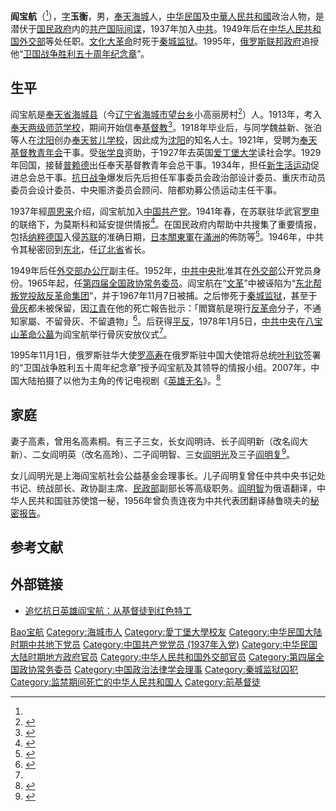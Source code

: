 {{Infobox Officeholder
|前綴尊稱= 
|後綴尊稱= 
|圖像    = Yan BaoHong 1968.jpg
|圖像大小= 
|圖像說明= 
|姓名    = 阎宝航
|本名    = 
|字      = 玉衡
|號      =  
|其他姓名= 
|性別    = 男
|籍貫    = 
|出生日期= {{Birth date|1895|4|6}}
|出生地點= {{QING}}[[奉天省|奉天省]][[海城县_(顺治)|海城县]]
|逝世日期= {{Death_date_and_age|1968|5|22|1895|4|6|mf=y}}
|逝世地點= {{PRC}}[[北京市|北京市]][[公安部秦城监狱|公安部秦城监狱]]
|居處    = 
|安葬地點= 
|政黨    = {{CPC}}
|職業    = [[间谍|间谍]]、政府官员
|專業    = 
|父母    = 
|配偶    = 高素（？—？）
|同居者  = 
|子女    = 长女阎明诗（？—？）<br />长子阎明新（？—）<br />二女阎明英（？—）<br />二子阎明智（？—）<br />三女阎明光（？—）<br />三子[[阎明复|阎明复]]（1931—）
|親屬    = 
|國籍    = 
|宗教信仰= 
|學歷    = 
|母校    = 奉天两级师范学校（1913—1918）<br />[[爱丁堡大学|爱丁堡大学]]（1927—1929）
|網站    = 
|簽名    = 
|腳註    =
|blank1  =
|data1   =
|blank2  =
|data2   =
|blank3  =
|data3   =
|blank4  =
|data4   =
|blank5  =
|data5   =
<!--部份國家政壇人物，請填寫以下欄位-->
|內閣    =
|委員會  =
|大臣    =
<!--若曾在軍隊中服務，請填寫以下欄位-->
|別名    = 
|效忠    = 
|服務    = 
|服役期間= 
|階級    = 
|隊      = 
|軍銜    = 
|戰爭    = 
|獲獎    = 
|著作    = 
|military_blank1 =
|military_data1  =
|military_blank2 =
|military_data2  =
|military_blank3 =
|military_data3  =
|military_blank4 =
|military_data4  =
|military_blank5 =
|military_data5  =
}}

'''阎宝航'''（{{bd|1895年|4月6日|1968年|5月22日|catIdx=Y}}<ref name="a1"/>），[[表字|字]]'''玉衡'''，男，[[奉天省|奉天]][[海城县_(顺治)|海城]]人，[[中华民国|中华民国]]及[[中華人民共和國|中華人民共和國]]政治人物，是潜伏于[[国民政府|国民政府]]内的[[共产国际|共产国际]][[间谍|间谍]]，1937年加入[[中国共产党|中共]]。1949年后在[[中华人民共和国外交部|中华人民共和国外交部]]等处任职。[[文化大革命|文化大革命]]时死于[[秦城监狱|秦城监狱]]。1995年，[[俄罗斯联邦政府|俄罗斯联邦政府]]追授他“[[卫国战争胜利五十周年纪念章|卫国战争胜利五十周年纪念章]]”。

== 生平 ==
阎宝航是[[奉天省|奉天省]][[海城县_(顺治)|海城县]]（今[[辽宁省|辽宁省]][[海城市|海城市]][[望台乡|望台乡]]小高丽房村<ref>{{cite web |url=http://tv.people.com.cn/GB/39805/42848/10089191.html |title=中国“保尔”准确情报 拯救百万苏联人性命 |publisher=人民网，来源：凤凰网 |author= |date=2009年9月21日 |accessdate=2012-05-27 |language=Zh-hans |archive-date=2016-03-04 |archive-url=https://web.archive.org/web/20160304093813/http://tv.people.com.cn/GB/39805/42848/10089191.html |dead-url=no }}</ref>）人。1913年，考入[[奉天两级师范学校|奉天两级师范学校]]，期间开始信奉[[基督教|基督教]]<ref name="a1">{{cite web |url = http://www.cass.net.cn/zhuanti/2009wusi/show_News_gongqt.asp?id=6207 |title = 一生无私奉献　风范长留青史　——纪念阎宝航同志逝世二十周年 |publisher = 中国社会科学院网站，原载：人民日报（1988.06.02） |author = [[吕正操|吕正操]] |date =  |accessdate = 2012-05-27 |language = zh-hans }}{{dead link|date=2018年5月 |bot=InternetArchiveBot |fix-attempted=yes }}</ref>。1918年毕业后，与同学魏益新、张泊等人在[[沈阳|沈阳]]创办[[奉天贫儿学校|奉天贫儿学校]]，因此成为[[沈阳|沈阳]]的知名人士。1921年，受聘为[[奉天基督教青年会|奉天基督教青年会]]干事。受[[张学良|张学良]]资助，于1927年去英国[[爱丁堡大学|爱丁堡大学]]读社会学。1929年回国，接替[[普赖德|普赖德]]出任奉天基督教青年会总干事。1934年，担任[[新生活运动|新生活运动]]促进总会总干事。[[抗日战争|抗日战争]]爆发后先后担任军事委员会政治部设计委员、重庆市动员委员会设计委员、中央赈济委员会顾问、陪都劝募公债运动主任干事。

1937年經[[周恩来|周恩来]]介绍，阎宝航加入[[中国共产党|中国共产党]]。1941年春，在苏联驻华武官[[罗申|罗申]]的联络下，为莫斯科和延安提供情报<ref>{{cite web |author1=陈祥 |title=《阎明复回忆录》出版揭秘中苏两党特殊间谍 |url=http://www.ifengweekly.com/detil.php?id=2144 |website=凤凰周刊 |accessdate=2019-01-06 |archivedate=2019-01-06 |archive-url=https://web.archive.org/web/20190106104517/http://www.ifengweekly.com/detil.php?id=2144 |dead-url=no }}</ref>。在国民政府内帮助中共搜集了重要情报，包括[[纳粹德国|纳粹德国]]入侵[[苏联|苏联]]的准确日期，[[日本關東軍|日本關東軍]]在[[滿洲|滿洲]]的佈防等<ref>{{Cite news | url=http://gb.cri.cn/3601/2005/10/13/342@736487.htm | title=中共秘密情報員閻寶航身份之謎 | author=王岙 | work=北京科技報 | publisher=[[中國國際廣播電台|中國國際廣播電台]] | accessdate=2015-04-09 | archive-date=2015-04-15 | archive-url=https://web.archive.org/web/20150415062723/http://gb.cri.cn/3601/2005/10/13/342@736487.htm | dead-url=no }}</ref>。1946年，中共令其秘密回到[[中国东北地区|东北]]，任[[辽北省|辽北省]]省长。

1949年后任[[中华人民共和国外交部办公厅|外交部办公厅]]副主任。1952年，[[中共中央|中共中央]]批准其在[[中华人民共和国外交部|外交部]]公开党员身份。1965年起，任[[中国人民政治协商会议第四届全国委员会委员名单|第四届全国政协常务委员]]。阎宝航在“[[文革|文革]]”中被诬陷为“[[东北帮叛党投敌反革命集团|东北帮叛党投敌反革命集团]]”，并于1967年11月7日被捕。之后惨死于[[秦城监狱|秦城监狱]]，甚至于[[骨灰|骨灰]]都未被保留，因[[江青|江青]]在他的死亡報告批示：「閻寶航是現行[[反革命|反革命]]分子，不通知家屬、不留骨灰、不留遺物」<ref>{{Cite web| url=http://www.yhcqw.com/35/1535.html| title=我父亲阎宝航的情报生涯| author=阎明复| date=2005年12月| website=炎黄春秋| accessdate=2019-01-19| archive-date=2019-01-20| archive-url=https://web.archive.org/web/20190120093440/http://www.yhcqw.com/35/1535.html| dead-url=no}}</ref>。后获得[[平反|平反]]，1978年1月5日，[[中共中央|中共中央]]在[[八宝山革命公墓|八宝山革命公墓]]为阎宝航举行骨灰安放仪式<ref name="a1"/>。

1995年11月1日，俄罗斯驻华大使[[罗高寿|罗高寿]]在俄罗斯驻中国大使馆将总统[[鲍里斯·尼古拉耶维奇·叶利钦|叶利钦]]签署的“卫国战争胜利五十周年纪念章”授予阎宝航及其领导的情报小组。2007年，中国大陆拍摄了以他为主角的传记电视剧《[[英雄无名|英雄无名]]》。<ref>{{Cite web| url=http://dangshi.people.com.cn/GB/144956/10505519.html| title=红色间谍阎宝航的传奇人生：周恩来单线联系的“特殊人物” (2)| author=李恩和| date=2009年12月3日| website=中国共产党新闻网| accessdate=2018年8月21日| archive-date=2018年8月21日| archive-url=https://web.archive.org/web/20180821160431/http://dangshi.people.com.cn/GB/144956/10505519.html| dead-url=no}}</ref>

== 家庭 ==
妻子高素，曾用名高素桐。有三子三女，长女阎明诗、长子阎明新（改名阎大新）、二女阎明英（改名高玲）、二子阎明智、三女[[阎明光|阎明光]]及三子[[阎明复|阎明复]]<ref>{{cite web|url=http://phtv.ifeng.com/program/wdzgx/200909/0921_5447_1357604_1.shtml|title=中共“潜伏者”阎宝航传奇式“地下”人生|publisher=凤凰网|author=|date=2009年9月21日|accessdate=2012-05-27|language=Zh-hans|archive-date=2009-11-20|archive-url=https://web.archive.org/web/20091120172343/http://phtv.ifeng.com/program/wdzgx/200909/0921_5447_1357604_1.shtml|dead-url=no}}</ref>。

女儿阎明光是上海阎宝航社会公益基金会理事长。儿子阎明复曾任中共中央书记处书记、统战部长、政协副主席、[[中华人民共和国民政部|民政部]]副部长等高级职务。[[阎明智|阎明智]]为俄语翻译，中华人民共和国驻苏使馆一秘，1956年曾负责连夜为中共代表团翻译赫鲁晓夫的[[秘密报告|秘密报告]]。

== 参考文献 ==
{{Reflist|30em}}

== 外部链接 ==
* [http://news.qq.com/a/20100119/001194.htm 追忆抗日英雄阎宝航：从基督徒到红色特工]{{Wayback|url=http://news.qq.com/a/20100119/001194.htm |date=20110903100310 }}

{{Navboxes 
| title  = 阎宝航在[[中国政治法律学会|中国政治法律学会]]的职务
| list1  =
{{中国政治法律学会第三届理事会}}
{{中国政治法律学会第四届理事会}}
}}

{{Authority control}}
{{DEFAULTSORT:Yan阎}}
[[Category:閻姓|Bao宝航]]
[[Category:海城市人|Category:海城市人]]
[[Category:愛丁堡大學校友|Category:愛丁堡大學校友]]
[[Category:中华民国大陆时期中共地下党员|Category:中华民国大陆时期中共地下党员]]
[[Category:中国共产党党员_(1937年入党)|Category:中国共产党党员 (1937年入党)]]
[[Category:中华民国大陆时期地方政府官员|Category:中华民国大陆时期地方政府官员]]
[[Category:中华人民共和国外交部官员|Category:中华人民共和国外交部官员]]
[[Category:第四届全国政协常务委员|Category:第四届全国政协常务委员]]
[[Category:中国政治法律学会理事|Category:中国政治法律学会理事]]
[[Category:秦城监狱囚犯|Category:秦城监狱囚犯]]
[[Category:监禁期间死亡的中华人民共和国人|Category:监禁期间死亡的中华人民共和国人]]
[[Category:前基督徒|Category:前基督徒]]